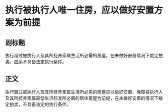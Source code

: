 # 执行被执行人唯一住房，应以做好安置方案为前提
## 副标题
执行超过被执行人及其所抚养家属生活所必需的房屋，在未做好安置情况下裁定拍卖，应系不具备法定执行条件。
## 正文
执行超过被执行人及其所抚养家属生活所必需的房屋应以做好安置、保障被执行人及其所抚养家属最低生活标准所必需的居住房屋为前提，在未做好安置的情况下裁定拍卖，不具备法定的执行条件。